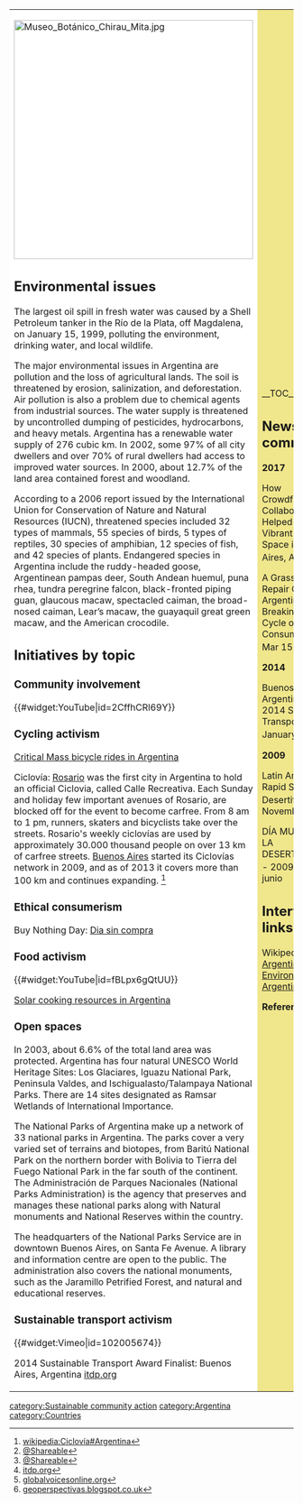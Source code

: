 {| cellpadding="8" cellspacing="0"
|- valign="top" 
| style="background:white" width="52%"|
[[File:Museo_Botánico_Chirau_Mita.jpg|424px]]<br clear=left>

== Environmental issues ==

The largest oil spill in fresh water was caused by a Shell Petroleum tanker in the Río de la Plata, off Magdalena, on January 15, 1999, polluting the environment, drinking water, and local wildlife.

The major environmental issues in Argentina are pollution and the loss of agricultural lands. The soil is threatened by erosion, salinization, and deforestation. Air pollution is also a problem due to chemical agents from industrial sources. The water supply is threatened by uncontrolled dumping of pesticides, hydrocarbons, and heavy metals. Argentina has a renewable water supply of 276 cubic km. In 2002, some 97% of all city dwellers and over 70% of rural dwellers had access to improved water sources. In 2000, about 12.7% of the land area contained forest and woodland.

According to a 2006 report issued by the International Union for Conservation of Nature and Natural Resources (IUCN), threatened species included 32 types of mammals, 55 species of birds, 5 types of reptiles, 30 species of amphibian, 12 species of fish, and 42 species of plants. Endangered species in Argentina include the ruddy-headed goose, Argentinean pampas deer, South Andean huemul, puna rhea, tundra peregrine falcon, black-fronted piping guan, glaucous macaw, spectacled caiman, the broad-nosed caiman, Lear’s macaw, the guayaquil great green macaw, and the American crocodile. {{W|Environment_of_Argentina#Environmental issues}}

== Initiatives by topic ==

=== Community involvement ===

{{#widget:YouTube|id=2CffhCRl69Y}}

=== Cycling activism ===

[[wikia:criticalmass:List_of_rides#Argentina|Critical Mass bicycle rides in Argentina]]

Ciclovía: [[Rosario]] was the first city in Argentina to hold an official Ciclovia, called Calle Recreativa. Each Sunday and holiday few important avenues of Rosario, are blocked off for the event to become carfree. From 8 am to 1 pm, runners, skaters and bicyclists take over the streets. Rosario's weekly ciclovías are used by approximately 30.000 thousand people on over 13 km of carfree streets. [[Buenos Aires]] started its Ciclovías network in 2009, and as of 2013 it covers more than 100 km and continues expanding. <ref>[[wikipedia:Ciclovía#Argentina]]</ref>

=== Ethical consumerism ===

Buy Nothing Day: [http://www.diasincompra.blogspot.com/ Dia sin compra]

=== Food activism ===

{{#widget:YouTube|id=fBLpx6gQtUU}}

[[Wikia:solarcooking:Argentina|Solar cooking resources in Argentina]]

=== Open spaces ===

In 2003, about 6.6% of the total land area was protected. Argentina has four natural UNESCO World Heritage Sites: Los Glaciares, Iguazu National Park, Peninsula Valdes, and Ischigualasto/Talampaya National Parks. There are 14 sites designated as Ramsar Wetlands of International Importance. {{W|Environment_of_Argentina#Protected areas}}

The National Parks of Argentina make up a network of 33 national parks in Argentina. The parks cover a very varied set of terrains and biotopes, from Baritú National Park on the northern border with Bolivia to Tierra del Fuego National Park in the far south of the continent. The Administración de Parques Nacionales (National Parks Administration) is the agency that preserves and manages these national parks along with Natural monuments and National Reserves within the country.

The headquarters of the National Parks Service are in downtown Buenos Aires, on Santa Fe Avenue. A library and information centre are open to the public. The administration also covers the national monuments, such as the Jaramillo Petrified Forest, and natural and educational reserves. {{W|List of national parks of Argentina}}

=== Sustainable transport activism ===

{{#widget:Vimeo|id=102005674}}

2014 Sustainable Transport Award Finalist: Buenos Aires, Argentina [https://go.itdp.org/display/live/2014+Sustainable+Transport+Award+Finalist%3A+Buenos+Aires%2C+Argentina itdp.org]

| style="background:khaki" |

__TOC__

== News and comment ==

'''2017'''

How Crowdfunding and Collaboration Helped Create a Vibrant Cultural Space in Buenos Aires, Apr 17 <ref>[http://www.shareable.net/blog/how-crowdfunding-and-collaboration-helped-create-a-vibrant-cultural-space-in-buenos-aires @Shareable]</ref> 

A Grassroots Repair Club in Argentina is Breaking the Cycle of Consumerism, Mar 15 <ref>[http://www.shareable.net/blog/a-grassroots-repair-club-in-argentina-is-breaking-the-cycle-of-consumerism @Shareable]</ref> 

'''2014''' 

Buenos Aires, Argentina Wins 2014 Sustainable Transport Award, January 14 <ref>[https://go.itdp.org/display/live/For+the+Press itdp.org]</ref>

'''2009''' 

Latin America: The Rapid Spread of Desertification, <ref>[http://globalvoicesonline.org/2009/11/04/latin-america-the-rapid-spread-of-desertification/ globalvoicesonline.org]</ref> November 4

DÍA MUNDIAL DE LA DESERTIFICACIÓN - 2009, <ref>[http://geoperspectivas.blogspot.co.uk/2009/06/dia-mundial-de-la-desertificacion-2009.html geoperspectivas.blogspot.co.uk]</ref> 21 de junio

== Interwiki links ==
Wikipedia: [[wikipedia:Argentina|Argentina]], [[wikipedia:Environment of Argentina|Environment of Argentina]] 


'''References'''
{{Attrib sca ref|Argentina}}
<references/>
|}


{{scaendmenu}}
[[category:Sustainable community action]]
[[category:Argentina]]
[[category:Countries]]
